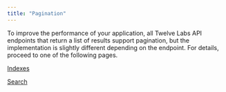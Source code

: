 ```yaml
---
title: "Pagination"
---
```


To improve the performance of your application, all Twelve Labs API endpoints that return a list of results support pagination, but the implementation is slightly different depending on the endpoint. For details, proceed to one of the following pages.

[Indexes](/concepts/pagination/indexes)

[Search](/concepts/pagination/search)